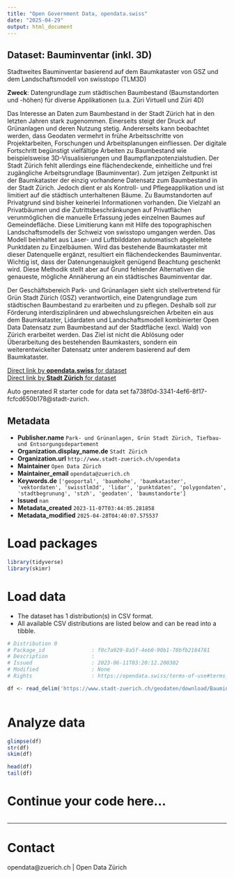 ```yaml
---
title: "Open Government Data, opendata.swiss"
date: "2025-04-29"
output: html_document
---
```


## Dataset: Bauminventar (inkl. 3D)

Stadtweites Bauminventar basierend auf dem Baumkataster von GSZ und dem Landschaftsmodell von swisstopo (TLM3D)

**Zweck**: Datengrundlage zum städtischen Baumbestand (Baumstandorten und -höhen) für diverse Applikationen (u.a. Züri Virtuell und Züri 4D)

Das Interesse an Daten zum Baumbestand in der Stadt Zürich hat in den letzten Jahren stark zugenommen. Einerseits steigt der Druck auf Grünanlagen und deren Nutzung stetig. Andererseits kann beobachtet werden, dass Geodaten vermehrt in frühe Arbeitsschritte von Projektarbeiten, Forschungen und Arbeitsplanungen einfliessen. Der digitale Fortschritt begünstigt vielfältige Arbeiten zu Baumbestand wie beispielsweise 3D-Visualisierungen und Baumpflanzpotenzialstudien. Der Stadt Zürich fehlt allerdings eine flächendeckende, einheitliche und frei zugängliche Arbeitsgrundlage (Bauminventar). Zum jetzigen Zeitpunkt ist der Baumkataster der einzig vorhandene Datensatz zum Baumbestand in der Stadt Zürich. Jedoch dient er als Kontroll- und Pflegeapplikation und ist limitiert auf die städtisch unterhaltenen Bäume. Zu Baumstandorten auf Privatgrund sind bisher keinerlei Informationen vorhanden. Die Vielzahl an Privatbäumen und die Zutrittsbeschränkungen auf Privatflächen verunmöglichen die manuelle Erfassung jedes einzelnen Baumes auf Gemeindefläche. Diese Limitierung kann mit Hilfe des topographischen Landschaftsmodells der Schweiz von swisstopo umgangen werden. Das Modell beinhaltet aus Laser- und Luftbilddaten automatisch abgeleitete Punktdaten zu Einzelbäumen. Wird das bestehende Baumkataster mit dieser Datenquelle ergänzt, resultiert ein flächendeckendes Bauminventar. Wichtig ist, dass der Datenungenauigkeit genügend Beachtung geschenkt wird. Diese Methodik stellt aber auf Grund fehlender Alternativen die genaueste, mögliche Annäherung an ein städtisches Bauminventar dar.

Der Geschäftsbereich Park- und Grünanlagen sieht sich stellvertretend für Grün Stadt Zürich (GSZ) verantwortlich, eine Datengrundlage zum städtischen Baumbestand zu erarbeiten und zu pflegen. Deshalb soll zur Förderung interdisziplinären und abwechslungsreichen Arbeiten ein aus dem Baumkataster, Lidardaten und Landschaftsmodell kombinierter Open Data Datensatz zum Baumbestand auf der Stadtfläche (excl. Wald) von Zürich erarbeitet werden. Das Ziel ist nicht die Ablösung oder Überarbeitung des bestehenden Baumkasters, sondern ein weiterentwickelter Datensatz unter anderem basierend auf dem Baumkataster.

[Direct link by **opendata.swiss** for dataset](https://opendata.swiss/de/dataset/bauminventar-inkl-3d)<br>
[Direct link by **Stadt Zürich** for dataset](https://data.stadt-zuerich.ch/dataset/geo_bauminventar)

Auto generated R starter code for data set fa738f0d-3341-4ef6-8f17-fcfcd650b178@stadt-zurich.

## Metadata

- **Publisher.name** `Park- und Grünanlagen, Grün Stadt Zürich, Tiefbau- und Entsorgungsdepartement`
- **Organization.display_name.de** `Stadt Zürich`
- **Organization.url** `http://www.stadt-zuerich.ch/opendata`
- **Maintainer** `Open Data Zürich`
- **Maintainer_email** `opendata@zuerich.ch`
- **Keywords.de** `['geoportal', 'baumhohe', 'baumkataster', 'vektordaten', 'swisstlm3d', 'lidar', 'punktdaten', 'polygondaten', 'stadtbegrunung', 'stzh', 'geodaten', 'baumstandorte']`
- **Issued** `nan`
- **Metadata_created** `2023-11-07T03:44:05.281858`
- **Metadata_modified** `2025-04-28T04:40:07.575537`


# Load packages

```r

library(tidyverse)
library(skimr)

```

# Load data

-   The dataset has 1 distribution(s) in CSV format.
-   All available CSV distributions are listed below and can be read into a tibble.

```r

# Distribution 0
# Package_id               : f0c7a929-8a5f-4eb0-90b1-78bfb2184781
# Description              : 
# Issued                   : 2023-06-11T03:20:12.200302
# Modified                 : None
# Rights                   : https://opendata.swiss/terms-of-use#terms_open

df <- read_delim('https://www.stadt-zuerich.ch/geodaten/download/Bauminventar?format=10008')



```

# Analyze data

```r

glimpse(df)
str(df)
skim(df)

head(df)
tail(df)

```

# Continue your code here...

```r

```

------------------------------------------------------------------------

# Contact

opendata@zuerich.ch | Open Data Zürich
